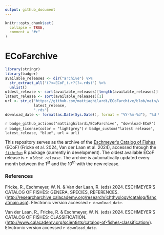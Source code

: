 ```yaml
---
output: github_document
---
```


<!-- README.md is generated from README.Rmd. Please edit that file -->

```r
knitr::opts_chunk$set(
  collapse = TRUE,
  comment = "#>"
)
```

# ECoFarchive
```r
library(stringr)
library(badger)
available_releases <- dir("archive") %>%
  str_extract_all('(?<=ECoF_).+?(?=.rds)') %>%
  unlist()
oldest_release <- sort(available_releases)[length(available_releases)]
latest_release <- sort(available_releases)[1]
url <- str_c("https://github.com/mattiaghilardi/ECoFarchive/blob/main/archive/ECoF_", 
             latest_release, 
             ".rds")
download_date <- format(as.Date(Sys.Date(), format = "%Y-%m-%d"), "%d %B %Y")
```

<!-- badges: start -->
`r badge_github_actions("mattiaghilardi/ECoFarchive", "download-ECoF")`
`r badge_license(color = "lightgrey")`
`r badge_custom("latest release", latest_release, "blue", url = url)`
<!-- badges: end -->

This repository serves as the archive of the [Eschmeyer's Catalog of Fishes](https://research.calacademy.org/research/ichthyology/catalog/fishcatmain.asp) (ECoF) (Fricke et al. 2024, Van der Laan et al. 2024), accessed through the [`fishrfun`](https://github.com/mattiaghilardi/fishrfun) R package (currently in development). The oldest available ECoF release is *`r oldest_release`*. The archive is automatically updated every month between the 1^st^ and the 10^th^ with the new release.

### References

Fricke, R., Eschmeyer, W. N. & Van der Laan, R. (eds) 2024.  ESCHMEYER'S CATALOG OF FISHES: GENERA, SPECIES, REFERENCES. (<http://researcharchive.calacademy.org/research/ichthyology/catalog/fishcatmain.asp>). Electronic version accessed `r download_date`.

Van der Laan, R., Fricke, R. & Eschmeyer, W. N. (eds) 2024.  ESCHMEYER'S CATALOG OF FISHES: CLASSIFICATION. (<http://www.calacademy.org/scientists/catalog-of-fishes-classification/>). Electronic version accessed `r download_date`. 
